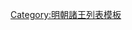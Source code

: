 {{ming|title=明朝肅國諸王|ed=肅國|head=[[洪武]]十一年（[[1378年]]）封汉王，洪武二十四年（[[1391年]]）改封肅王，翌年就藩陕西[[甘州 (古代)|甘州]]左卫，後移国于[[臨洮府]][[蘭縣]]|
{{ming/title}}
{{ming/list|肅莊王|[[朱楧]]|朱元璋、庶十四子|[[1378年]]─[[1419年]]|洪武九年九月二十七日生，母妃邸氏。洪武十一年正月初一封漢王，封国选为陕西汉中府，因年幼留京师。洪武二十四年四月十三日改封肃王，洪武二十五年六月初三就藩陕西行都司甘州左卫，建文元年移国陕西布政司临洮府蘭縣。[[永乐 (明朝)|永樂]]十七年十二月二十日薨，在位四十二年，寿四十四。葬金县平地里。王妃孙氏，指挥使孙继达之女。}}
{{ming/list|肅康王|[[朱贍焰]]|朱楧、庶一子|[[1424年]]─[[1464年]]|[[永乐 (明朝)|永樂]]二十二年襲封。[[天顺 (明朝)|天順]]八年薨，在位四十一年，寿五十九。}}
{{ming/list|肅簡王|[[朱祿埤]]|朱贍焰、庶一子|[[1468年]]─[[1479年]]|初封洵陽王。[[成化]]四年襲封。成化十五年薨，在位十二年，寿五十二。}}
{{ming/list|肅恭王|[[朱貢錝]]|朱祿埤、庶一子|[[1487年]]─[[1536年]]|初封汾州王。[[成化]]二十三年襲封。[[嘉靖]]十五年薨，在位五十年，寿八十一。}}
{{ming/list|肅靖王|[[朱真淤]]|朱貢錝、嫡一子|[[1541年]]追封|[[弘治 (明朝)|弘治]]十年封世子。[[嘉靖]]五年薨，寿五十二。諡安和。二十年<ref name=a>《明實錄》</ref>，以子弼桄襲封，追封王，改諡曰靖。}}
{{ming/list|肅定王|[[朱弼桄]]|朱真淤、嫡二子|[[1539年]]─[[1562年]]|[[嘉靖]]十八年襲封。嘉靖四十一年薨，在位二十四年，寿六十三。}}
{{ming/list|肅昭王|[[朱縉炯]]|朱弼桄、嫡一子|[[1564年]]追封|封世子。[[嘉靖]]三十六年薨，寿三十一，諡昭憲。四十三年<ref name=a/>，以子紳堵襲封，追封王，改諡曰昭。}}
{{ming/list|肅懷王|[[朱紳堵]]|朱縉炯、庶一子|[[1563年]]─[[1564年]]|[[嘉靖]]四十二年襲封。嘉靖四十三年薨，在位二年，寿十七。無子。從叔[[朱縉𤏳|縉𤏳]]立。}}
{{ming/list|肅安王|[[朱弼柿]]|朱真淤、庶四子|[[1577年]]追封|封鎮國將軍。嘉靖三十六年卒。萬曆五年<ref name=a/>，以子縉𤏳襲封，追封王。}}
{{ming/list|肅懿王|[[朱縉𤏳]]|朱弼柿、庶一子|[[1564年]]─[[1571年]]（肅府宗理）<br>[[1571年]]─[[1588年]]（肅王）|嘉靖四十三年任肅府[[宗理]]。[[隆庆 (明朝)|隆慶]]五年以[[輔國將軍]]嗣封，仍食辅国将军之禄。追封弼柿安王。弼柿，靖庶四子也。[[萬曆]]十六年，懿王薨。}}
{{ming/list|肅憲王|[[朱紳堯]]|朱縉𤏳、庶一子|[[1591年]]─[[1618年]]|[[萬曆]]十九年襲封。四十六年薨。}}
{{ming/list|肅哀王|[[朱識鋐]]|朱紳堯、嫡一子|[[1621年]]─[[1643年]]|[[萬曆]]四十二年封世子。天啟元年襲封。[[崇禎]]十六年死流賊之難。}}
{{ming/note|參考文獻}}
{{ming/note|ref}}
}}<noinclude>
[[Category:明朝諸王列表模板]]
</noinclude>